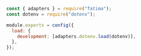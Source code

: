```js
const { adapters } = require("fatima");
const dotenv = require("dotenv");

module.exports = config({
  load: {
    development: [adapters.dotenv.load(dotenv)],
  },
});
```
